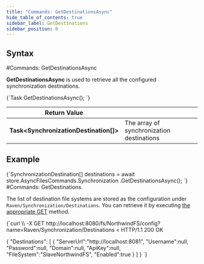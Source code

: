 ---
title: "Commands: GetDestinationsAsync"
hide_table_of_contents: true
sidebar_label: GetDestinations
sidebar_position: 0
---




## Syntax
<LanguageSwitcher supportedLanguages={supportedLanguages} />
<LanguageContent language="csharp">
#Commands: GetDestinationsAsync

**GetDestinationsAsync** is used to retrieve all the configured synchronization destinations.



<TabItem value="get_destinations_1" label="get_destinations_1">
<CodeBlock language="csharp">
{`Task<SynchronizationDestination[]> GetDestinationsAsync();
`}
</CodeBlock>
</TabItem>

| Return Value | |
| ------------- | ------------- |
| **Task&lt;SynchronizationDestination[]&gt;** | The array of synchronization destinations |

## Example

<TabItem value="get_destinations_2" label="get_destinations_2">
<CodeBlock language="csharp">
{`SynchronizationDestination[] destinations = await store.AsyncFilesCommands.Synchronization
													.GetDestinationsAsync();
`}
</CodeBlock>
</TabItem>


</LanguageContent>
<LanguageContent language="http">
#Commands: GetDestinations

The list of destination file systems are stored as the configuration under `Raven/Synchronization/Destinations`. You can retrieve it by executing [the appropriate GET](../../configurations/get-key.mdx) method.

<TabItem value="json" label="json">
<CodeBlock language="json">
{`curl \\
	-X GET http://localhost:8080/fs/NorthwindFS/config?name=Raven/Synchronization/Destinations
< HTTP/1.1 200 OK

\{
    "Destinations":
    [
        \{
            "ServerUrl":"http://localhost:8081",
            "Username":null,
            "Password":null,
            "Domain":null,
            "ApiKey":null,
            "FileSystem":"SlaveNorthwindFS",
            "Enabled":true
        \}
    ]
\}
`}
</CodeBlock>
</TabItem>


</LanguageContent>

<!---
- [Synchronization destinations](../../../../synchronization/how-it-works#destinations)

-->
